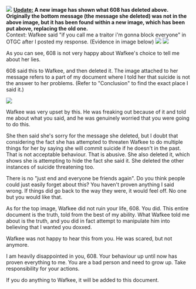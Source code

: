 ![](/the-608-documentary/images/226.png)
**<ins>Update:</ins> A new image has shown what 608 has deleted above. Originally the bottom message (the message she deleted) was not in the above image, but it has been found within a new image, which has been put above, replacing the old one.**  
Context: Wafkee said "if you call me a traitor i'm gonna block everyone" in OTGC after I posted my response. (Evidence in image below)
![](/the-608-documentary/images/227.png)
![](/the-608-documentary/images/228.png)

As you can see, 608 is not very happy about Wafkee's choice to tell me about her lies.

608 said this to Wafkee, and then deleted it. The image attached to her message refers to a part of my document where I told her that suicide is not the answer to her problems. (Refer to "Conclusion" to find the exact place I said it.)

![](/the-608-documentary/images/229.png)

Wafkee was very upset by this. He was freaking out because of it and told me about what you said, and he was genuinely worried that you were going to do this.

She then said she's sorry for the message she deleted, but I doubt that considering the fact she has attempted to threaten Wafkee to do multiple things for her by saying she will commit suicide if he doesn't in the past. That is not acceptable behaviour. That is abusive. She also deleted it, which shows she is attempting to hide the fact she said it. She deleted the other instances of suicide threatening too.

There is no "just end and everyone be friends again". Do you think people could just easily forget about this? You haven't proven anything I said wrong. If things did go back to the way they were, it would feel off. No one but you would like that.

As for the top image, Wafkee did not ruin your life, 608. You did. This entire document is the truth, told from the best of my ability. What Wafkee told me about is the truth, and you did in fact attempt to manipulate him into believing that I wanted you doxxed.

Wafkee was not happy to hear this from you. He was scared, but not anymore.

I am heavily disappointed in you, 608. Your behaviour up until now has proven everything to me. You are a bad person and need to grow up. Take responsibility for your actions.

If you do anything to Wafkee, it will be added to this document.
